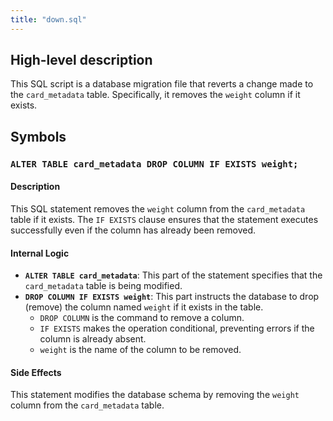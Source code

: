 ```yaml
---
title: "down.sql"
---
```


## High-level description
This SQL script is a database migration file that reverts a change made to the `card_metadata` table. Specifically, it removes the `weight` column if it exists.

## Symbols

### `ALTER TABLE card_metadata DROP COLUMN IF EXISTS weight;`
#### Description
This SQL statement removes the `weight` column from the `card_metadata` table if it exists. The `IF EXISTS` clause ensures that the statement executes successfully even if the column has already been removed.

#### Internal Logic
- **`ALTER TABLE card_metadata`**: This part of the statement specifies that the `card_metadata` table is being modified.
- **`DROP COLUMN IF EXISTS weight`**: This part instructs the database to drop (remove) the column named `weight` if it exists in the table. 
    - `DROP COLUMN` is the command to remove a column.
    - `IF EXISTS` makes the operation conditional, preventing errors if the column is already absent.
    - `weight` is the name of the column to be removed.

#### Side Effects
This statement modifies the database schema by removing the `weight` column from the `card_metadata` table. 
